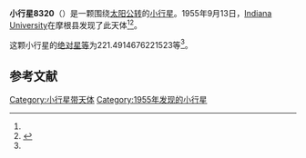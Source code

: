 {{Infobox planet
| bgcolour = #FFFFC0
| name = 8320 van Zee
| symbol = 
| image = 
| caption = 
| discovery = yes
| discovery_ref = 
| discoverer = [[Indiana_University|Indiana University]]
| discovery_site = [[摩根县|摩根县]] 
| discovered = 1955年9月13日
| designations = yes
| mp_name = 
| named_after = 
| alt_names = 1955 RV/ 1974 WD / 1978 YX / 1983 AN5 / 1989 RZ5 / 1991 FR6 / 1995 FP11
| mp_category = [[主带小行星|主带小行星]]
| orbit_ref = <ref name="a">[http://ssd.jpl.nasa.gov/sbdb.cgi?sstr=8320 8320 van Zee] {{Wayback|url=http://ssd.jpl.nasa.gov/sbdb.cgi?sstr=8320 |date=20210815045447 }}，小行星數據庫瀏覽器（JPL Small-Body Database Browser）－[[美国国家航空航天局|美国国家航空航天局]]喷气推进实验室</ref>
| epoch = 2456400.5 (2013年4月18日更新)
| aphelion = {{convert|2.902751441850968|AU|km|3|abbr=on|lk=out}}
| perihelion = {{convert|1.957164666887106|AU|km|3|abbr=on}}
| semimajor = {{convert|2.429958054369037|AU|km|3|abbr=on}}
| eccentricity = 0.194568539
| period = 1383.555523 [[日|日]]<br />3.79[[儒略年|儒略年]]
| avg_speed = 
| inclination = 2.431657583197519
| asc_node = 178.2155905645218
| mean_anomaly = 
| arg_peri = 221.4914676221523
| satellites = 
| physical_characteristics = yes
| dimensions = 
| mass = 
| density = 
| surface_grav = 
| escape_velocity = 
| sidereal_day = 
| axial_tilt = 
| pole_ecliptic_lat = 
| pole_ecliptic_lon = 
| albedo = 
| temperatures= 
| temp_name1 = 
| mean_temp_1 = 
| max_temp_1 = 
| temp_name2 = 
| max_temp_2 = 
| spectral_type = 
| abs_magnitude = 221.4914676221523
}}

'''小行星8320'''（{{lang-en|8320 van Zee}}）是一颗围绕[[太阳|太阳]][[公转|公转]]的[[小行星|小行星]]。1955年9月13日，[[Indiana_University|Indiana University]]在摩根县发现了此天体<ref name="a" /><ref>{{cite news|title=小行星列表|url=http://cfa-www.harvard.edu/iau/lists/NumberedMPs.txt|accessdate=2013-07-08|newspaper=哈佛大学|archive-date=2008-05-17|archive-url=https://web.archive.org/web/20080517010638/http://cfa-www.harvard.edu/iau/lists/NumberedMPs.txt|dead-url=no}}</ref>。

这颗小行星的[[绝对星等|绝对星等]]为221.4914676221523等<ref name="a" />。

==参考文献==
{{reflist}}
{{Minor Planet Number|[[小行星8319|小行星8319]]|[[小行星8321|小行星8321]]}}

{{小天体}}

[[Category:小行星带天体|Category:小行星带天体]]
[[Category:1955年发现的小行星|Category:1955年发现的小行星]]

{{asteroid-stub}}